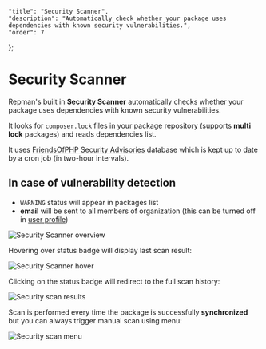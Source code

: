    "title": "Security Scanner",
    "description": "Automatically check whether your package uses dependencies with known security vulnerabilities.",
    "order": 7
};

# Security Scanner

Repman's built in **Security Scanner** automatically checks whether your package uses dependencies with known security vulnerabilities.

It looks for `composer.lock` files in your package repository (supports **multi lock** packages) and reads dependencies list.

It uses [FriendsOfPHP Security Advisories](https://github.com/FriendsOfPHP/security-advisories) database which is kept up to date by a cron job (in two-hour intervals).

## In case of vulnerability detection

- `WARNING` status will appear in packages list
- **email** will be sent to all members of organization (this can be turned off in [user profile](/docs/user-profile))

![Security Scanner overview](/docs/static/articles/security-scanner/overview.png)

Hovering over status badge will display last scan result:

![Security Scanner hover](/docs/static/articles/security-scanner/hover.png)

Clicking on the status badge will redirect to the full scan history:

![Security scan results](/docs/static/articles/security-scanner/results.png)

Scan is performed every time the package is successfully **synchronized** but you can always trigger manual scan using menu:

![Security scan menu](/docs/static/articles/security-scanner/menu.png)
